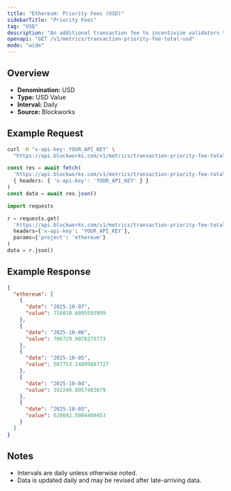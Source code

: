 ```yaml
---
title: "Ethereum: Priority Fees (USD)"
sidebarTitle: "Priority Fees"
tag: "USD"
description: "An additional transaction fee to incentivize validators to prioritize and execute transactions."
openapi: "GET /v1/metrics/transaction-priority-fee-total-usd"
mode: "wide"
---
```


## Overview

- **Denomination:** USD
- **Type:** USD Value
- **Interval:** Daily
- **Source:** Blockworks

## Example Request

<CodeGroup>

```bash cURL
curl -H "x-api-key: YOUR_API_KEY" \
  "https://api.blockworks.com/v1/metrics/transaction-priority-fee-total-usd?project=ethereum"
```

```typescript TypeScript
const res = await fetch(
  'https://api.blockworks.com/v1/metrics/transaction-priority-fee-total-usd?project=ethereum',
  { headers: { 'x-api-key': 'YOUR_API_KEY' } }
)
const data = await res.json()
```

```python Python
import requests

r = requests.get(
  'https://api.blockworks.com/v1/metrics/transaction-priority-fee-total-usd',
  headers={'x-api-key': 'YOUR_API_KEY'},
  params={'project': 'ethereum'}
)
data = r.json()
```

</CodeGroup>

## Example Response

```json
{
  "ethereum": [
    {
      "date": "2025-10-07",
      "value": 716010.6095593999
    },
    {
      "date": "2025-10-06",
      "value": 706729.9076275773
    },
    {
      "date": "2025-10-05",
      "value": 507753.14899887727
    },
    {
      "date": "2025-10-04",
      "value": 392240.8057483679
    },
    {
      "date": "2025-10-03",
      "value": 620692.5084409453
    }
  ]
}
```

## Notes
- Intervals are daily unless otherwise noted.
- Data is updated daily and may be revised after late-arriving data.